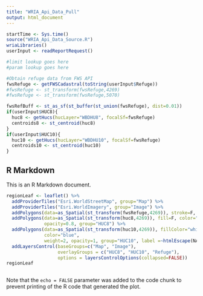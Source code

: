 ```yaml
---
title: "WRIA_Api_Data_Pull"
output: html_document
---
```




```r
startTime <- Sys.time()
source("WRIA_Api_Data_Source.R")
wriaLibraries()
userInput <- readReportRequest()

#limit lookup goes here
#param lookup goes here

#Obtain refuge data from FWS API
fwsRefuge <- getFWSCadastral(toString(userInput$Refuge))
#fwsRefuge <- st_transform(fwsRefuge,4269)
#fwsRefuge <- st_transform(fwsRefuge,5070)

fwsRefBuff <- st_as_sf(st_buffer(st_union(fwsRefuge), dist=0.01))
if(userInput$HUC8){
  huc8 <- getHucs(hucLayer="WBDHU8", focalSf=fwsRefuge)
  centroids8 <- st_centroid(huc8)
}
if(userInput$HUC10){
  huc10 <- getHucs(hucLayer="WBDHU10", focalSf=fwsRefuge)
  centroids10 <- st_centroid(huc10)
}

```

## R Markdown

This is an R Markdown document.

```r
regionLeaf <- leaflet() %>%
  addProviderTiles("Esri.WorldStreetMap", group="Map") %>%
  addProviderTiles("Esri.WorldImagery", group="Image") %>%
  addPolygons(data=as_Spatial(st_transform(fwsRefuge,4269)), stroke=F, fillColor="cyan", fillOpacity=0.7, group="Refuge") %>%
  addPolygons(data=as_Spatial(st_transform(huc8,4269)), fill=F, color="goldenrod",
              opacity=0.8, group="HUC8") %>%
  addPolygons(data=as_Spatial(st_transform(huc10,4269)), fillColor="white", fillOpacity=0.1,
              color="blue",
              weight=2, opacity=1, group="HUC10", label =~htmlEscape(NAME)) %>%
  addLayersControl(baseGroups=c("Map", "Image"),
                   overlayGroups = c("HUC8", "HUC10", "Refuge"),
                   options = layersControlOptions(collapsed=FALSE))
regionLeaf
```


```r


```

Note that the `echo = FALSE` parameter was added to the code chunk to prevent printing of the R code that generated the plot.
